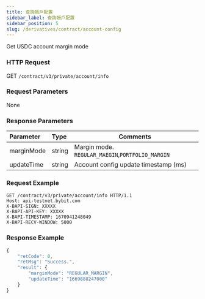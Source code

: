 ```yaml
---
title: 查詢帳戶配置
sidebar_label: 查詢帳戶配置
sidebar_position: 5
slug: /derivatives/contract/account-config
---
```


Get USDC account margin mode


### HTTP Request
GET `/contract/v3/private/account/info`

### Request Parameters
None

### Response Parameters
| Parameter | Type | Comments|
|:----- |:-----|------ |
|marginMode |string |Margin mode. `REGULAR_MAEGIN`,`PORTFOLIO_MARGIN` |
|updateTime |string |Account config update timestamp (ms) |

### Request Example

<Tabs>
<TabItem value="console" label="console">

```http
GET /contract/v3/private/account/info HTTP/1.1
Host: api-testnet.bybit.com
X-BAPI-SIGN: XXXXX
X-BAPI-API-KEY: XXXXX
X-BAPI-TIMESTAMP: 1670941248049
X-BAPI-RECV-WINDOW: 5000
```

</TabItem>
</Tabs>

### Response Example

<Tabs>
<TabItem value="js response" label="response">

```javascript
{
    "retCode": 0,
    "retMsg": "Success.",
    "result": {
        "marginMode": "REGULAR_MARGIN",
        "updateTime": "1669888247000"
    }
}
```
</TabItem>
</Tabs>